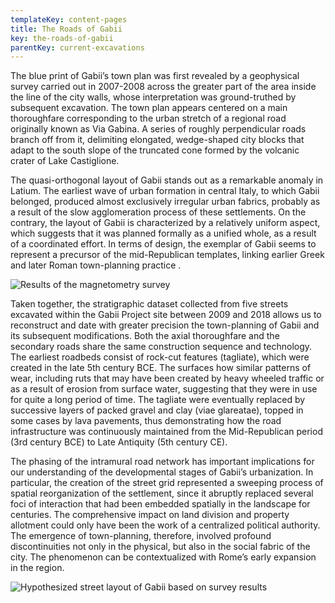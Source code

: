 ```yaml
---
templateKey: content-pages
title: The Roads of Gabii
key: the-roads-of-gabii
parentKey: current-excavations
---
```



The blue print of Gabii’s town plan was first revealed by a geophysical survey carried out in 2007-2008 across the greater part of the area inside the line of the city walls, whose interpretation was ground-truthed by subsequent excavation. The town plan appears centered on a main thoroughfare corresponding to the urban stretch of a regional road originally known as Via Gabina. A series of roughly perpendicular roads branch off from it, delimiting elongated, wedge-shaped city blocks that adapt to the south slope of the truncated cone formed by the volcanic crater of Lake Castiglione.

The quasi-orthogonal layout of Gabii stands out as a remarkable anomaly in Latium. The earliest wave of urban formation in central Italy, to which Gabii belonged, produced almost exclusively irregular urban fabrics, probably as a result of the slow agglomeration process of these settlements. On the contrary, the layout of Gabii is characterized by a relatively uniform aspect, which suggests that it was planned formally as a unified whole, as a result of a coordinated effort. In terms of design, the exemplar of Gabii seems to represent a precursor of the mid-Republican templates, linking earlier Greek and later Roman town-planning practice.

![](/assets/magnetometry.jpg "Results of the magnetometry survey")



Taken together, the stratigraphic dataset collected from five streets excavated within the Gabii Project site between 2009 and 2018 allows us to reconstruct and date with greater precision the town-planning of Gabii and its subsequent modifications. Both the axial thoroughfare and the secondary roads share the same construction sequence and technology. The earliest roadbeds consist of rock-cut features (tagliate), which were created in the late 5th century BCE. The surfaces how similar patterns of wear, including ruts that may have been created by heavy wheeled traffic or as a result of erosion from surface water, suggesting that they were in use for quite a long period of time. The tagliate were eventually replaced by successive layers of packed gravel and clay (viae glareatae), topped in some cases by lava pavements, thus demonstrating how the road infrastructure was continuously maintained from the Mid-Republican period (3rd century BCE) to Late Antiquity (5th century CE).

The phasing of the intramural road network has important implications for our understanding of the developmental stages of Gabii’s urbanization. In particular, the creation of the street grid represented a sweeping process of spatial reorganization of the settlement, since it abruptly replaced several foci of interaction that had been embedded spatially in the landscape for centuries. The comprehensive impact on land division and property allotment could only have been the work of a centralized political authority. The emergence of town-planning, therefore, involved profound discontinuities not only in the physical, but also in the social fabric of the city. The phenomenon can be contextualized with Rome’s early expansion in the region.

![](/assets/picture1.jpg "Hypothesized street layout of Gabii based on survey results")
